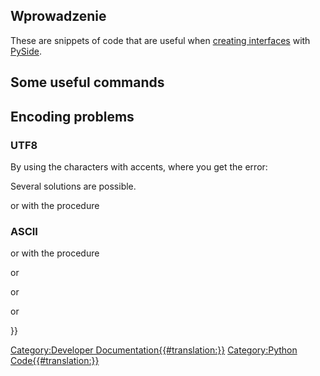 <languages/>

<span id="Introduction"></span>
==Wprowadzenie==

These are snippets of code that are useful when [[Dialog_creation|creating interfaces]] with [[PySide|PySide]].

==Some useful commands==

{{Code|code=
# Here the code to display the icon on the '''pushButton''', 
# change the name to another button, ('''radioButton, checkBox''') as well as the path to the icon,

       # Displays an icon on the button PushButton
       # self.image_01 = "C:\Program Files\FreeCAD0.13\icone01.png" # he name of the icon
       self.image_01 = path+"icone01.png" # the name of the icon
       icon01 = QtGui.QIcon() 
       icon01.addPixmap(QtGui.QPixmap(self.image_01),QtGui.QIcon.Normal, QtGui.QIcon.Off)
       self.pushButton.setIcon(icon01) 
       self.pushButton.setLayoutDirection(QtCore.Qt.RightToLeft) # This command reverses the direction of the button


# path = FreeCAD.ConfigGet("UserAppData") # gives the user path
  path = FreeCAD.ConfigGet("AppHomePath") # gives the installation path of FreeCAD

# This command reverses the horizontal button, right to left
self.pushButton.setLayoutDirection(QtCore.Qt.RightToLeft) # This command reverses the horizontal button

# Displays an info button
self.pushButton.setToolTip(_translate("MainWindow", "Quitter la fonction", None)) # Displays an info button

# This function gives a color button
self.pushButton.setStyleSheet("background-color: red") # This function gives a color button

# This function gives a color to the text of the button
self.pushButton.setStyleSheet("color : #ff0000") # This function gives a color to the text of the button

# combinaison des deux, bouton et texte
self.pushButton.setStyleSheet("color : #ff0000; background-color : #0000ff;" ) #  combination of the two, button, and text

# replace the icon in the main window
MainWindow.setWindowIcon(QtGui.QIcon('C:\Program Files\FreeCAD0.13\View-C3P.png'))

# connects a lineEdit on execute
self.lineEdit.returnPressed.connect(self.execute) # connects a lineEdit on "def execute" after validation on enter
# self.lineEdit.textChanged.connect(self.execute) # connects a lineEdit on "def execute" with each keystroke on the keyboard

# display text in a lineEdit
self.lineEdit.setText(str(val_X)) # Displays the value in the lineEdit (convert to string)

# extract the string contained in a lineEdit
 val_X = self.lineEdit.text() # extract the (string) string contained in lineEdit
 val_X = float(val_X0)        # converted the string to an floating
 val_X = int(val_X0)          # convert the string to an integer

# This code allows you to change the font and its attributes
       font = QtGui.QFont()
       font.setFamily("Times New Roman")
       font.setPointSize(10)
       font.setWeight(10)
       font.setBold(True) # same result with tags "<b>your text</b>" (in quotes)
       self.label_6.setFont(font)
       self.label_6.setObjectName("label_6")
       self.label_6.setStyleSheet("color : #ff0000") # This function gives a color to the text
       self.label_6.setText(_translate("MainWindow", "Select a view", None))
}}

== Encoding problems ==

=== UTF8 ===

By using the characters with accents, where you get the error:
{{Code|code=
UnicodeDecodeError: 'utf8' codec can't decode bytes in position 0-2: invalid data
}}

Several solutions are possible.
{{Code|code=
# conversion from a lineEdit
App.activeDocument().CopyRight.Text = str(unicode(self.lineEdit_20.text() , 'ISO-8859-1').encode('UTF-8'))
DESIGNED_BY = unicode(self.lineEdit_01.text(), 'ISO-8859-1').encode('UTF-8')
}}

or with the procedure
{{Code|code=
def utf8(unio):
    return unicode(unio).encode('UTF8')
}}

=== ASCII ===

{{Code|code=
UnicodeEncodeError: 'ascii' codec can't encode character u'\xe9' in position 9: ordinal not in range(128)
}}

{{Code|code=
# conversion
a = u"Nom de l'élément : "
f.write('''a.encode('iso-8859-1')'''+str(element_)+"\n")
}}

or with the procedure
{{Code|code=
def iso8859(encoder):
    return unicode(encoder).encode('iso-8859-1')
}}

or
{{Code|code=
iso8859(unichr(176))
}}

or
{{Code|code=
unichr(ord(176))
}}

or
{{Code|code=
uniteSs = "mm"+iso8859(unichr(178))
print(unicode(uniteSs, 'iso8859'))
}}

{{Powerdocnavi{{#translation:}}}}
[[Category:Developer Documentation{{#translation:}}]]
[[Category:Python Code{{#translation:}}]]
{{clear}}